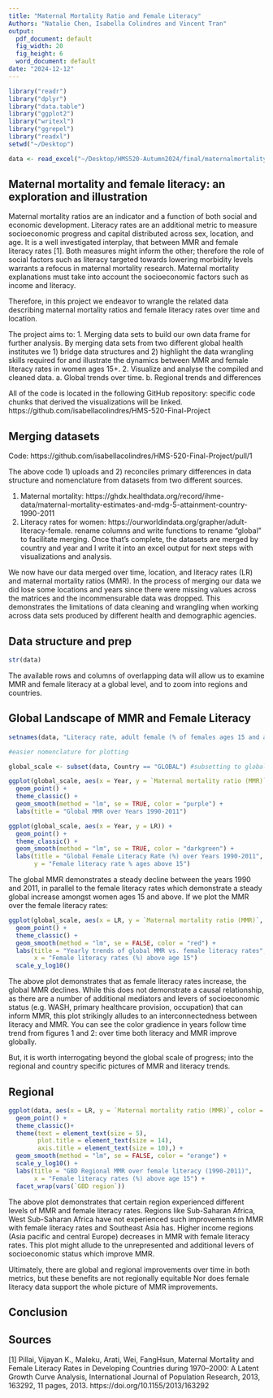 ```yaml
---
title: "Maternal Mortality Ratio and Female Literacy"
Authors: "Natalie Chen, Isabella Colindres and Vincent Tran"
output:
  pdf_document: default
  fig_width: 20
  fig_height: 6
  word_document: default
date: "2024-12-12"
---
```


```r
library("readr")
library("dplyr")
library("data.table")
library("ggplot2")
library("writexl")
library("ggrepel")
library("readxl")
setwd("~/Desktop")
```


```r
data <- read_excel("~/Desktop/HMS520-Autumn2024/final/maternalmortality_literacy_data.xlsx")
```

## Maternal mortality and female literacy: an exploration and illustration

Maternal mortality ratios are an indicator and a function of both social and economic development. Literacy rates are an additional metric to measure socioeconomic progress and capital distributed across sex, location, and age. It is a well investigated interplay, that between MMR and female literacy rates [1]. Both measures might inform the other; therefore the role of social factors such as literacy targeted towards lowering morbidity levels warrants a refocus in maternal mortality research. Maternal mortality explanations must take into account the socioeconomic factors such as income and literacy. 

Therefore, in this project we endeavor to wrangle the related data describing maternal mortality ratios and female literacy rates over time and location.

The project aims to: 
1. Merging data sets to build our own data frame for further analysis. By merging data sets from two different global health institutes we 1) bridge data structures and 2) highlight the data wrangling skills required for  and illustrate the dynamics between MMR and female literacy rates in women ages 15+. 
2. Visualize and analyse the compiled and cleaned data. a. Global trends over time. b. Regional trends and differences

All of the code is located in the following GitHub repository: specific code chunks that derived the visualizations will be linked. 
https://github.com/isabellacolindres/HMS-520-Final-Project  


## Merging datasets

Code: https://github.com/isabellacolindres/HMS-520-Final-Project/pull/1 

The above code 1) uploads and 2) reconciles primary differences in data structure and nomenclature from datasets from two different sources.

1. Maternal mortality: https://ghdx.healthdata.org/record/ihme-data/maternal-mortality-estimates-and-mdg-5-attainment-country-1990-2011
2. Literacy rates for women: https://ourworldindata.org/grapher/adult-literacy-female.
rename columns and write functions to rename "global" to facilitate merging. Once that's complete, the datasets are merged by country and year and I write it into an excel output for next steps with visualizations and analysis.

We now have our data merged over time, location, and literacy rates (LR) and maternal mortality ratios (MMR). In the process of merging our data we did lose some locations and years since there were missing values across the matrices and the incommensurable data was dropped. This demonstrates the limitations of data cleaning and wrangling when working across data sets produced by different health and demographic agencies. 

## Data structure and prep
```r
str(data)
```
The available rows and columns of overlapping data will allow us to examine MMR and female literacy at a global level, and to zoom into regions and countries. 

## Global Landscape of MMR and Female Literacy
```r
setnames(data, "Literacy rate, adult female (% of females ages 15 and above)", "LR")

#easier nomenclature for plotting

global_scale <- subset(data, Country == "GLOBAL") #subsetting to global

ggplot(global_scale, aes(x = Year, y = `Maternal mortality ratio (MMR)`)) +
  geom_point() +
  theme_classic() +
  geom_smooth(method = "lm", se = TRUE, color = "purple") +
  labs(title = "Global MMR over Years 1990-2011")
```
```r
ggplot(global_scale, aes(x = Year, y = LR)) +
  geom_point() +
  theme_classic() +
  geom_smooth(method = "lm", se = TRUE, color = "darkgreen") +
  labs(title = "Global Female Literacy Rate (%) over Years 1990-2011",
       y = "Female literacy rate % ages above 15")
```

The global MMR demonstrates a steady decline between the years 1990 and 2011, in parallel to the female literacy rates which demonstrate a steady global increase amongst women ages 15 and above. If we plot the MMR over the female literacy rates:
```r
ggplot(global_scale, aes(x = LR, y = `Maternal mortality ratio (MMR)`, color = Year)) +
  geom_point() +
  theme_classic() +
  geom_smooth(method = "lm", se = FALSE, color = "red") +
  labs(title = "Yearly trends of global MMR vs. female literacy rates",
       x = "Female literacy rates (%) above age 15")
  scale_y_log10()
```
The above plot demonstrates that as female literacy rates increase, the global MMR declines. While this does not demonstrate a causal relationship, as there are a number of additional mediators and levers of socioeconomic status (e.g. WASH, primary healthcare provision, occupation) that can inform MMR, this plot strikingly alludes to an interconnectedness between literacy and MMR. You can see the color gradience in years follow time trend from figures 1 and 2: over time both literacy and MMR improve globally.

But, it is worth interrogating beyond the global scale of progress; into the regional and country specific pictures of MMR and literacy trends. 

## Regional 

```r
ggplot(data, aes(x = LR, y = `Maternal mortality ratio (MMR)`, color = Year)) +
  geom_point() +
  theme_classic()+
  theme(text = element_text(size = 5),
        plot.title = element_text(size = 14),
        axis.title = element_text(size = 10),) +
  geom_smooth(method = "lm", se = FALSE, color = "orange") +
  scale_y_log10() +
  labs(title = "GBD Regional MMR over female literacy (1990-2011)",
       x = "Female literacy rates (%) above age 15") +
  facet_wrap(vars(`GBD region`))
```
The above plot demonstrates that certain region experienced different levels of MMR and female literacy rates. Regions like Sub-Saharan Africa, West Sub-Saharan Africa have not experienced such improvements in MMR with female literacy rates and Southeast Asia has. Higher income regions (Asia pacific and central Europe) decreases in MMR with female literacy rates. This plot might allude to the unrepresented and additional levers of socioeconomic status which improve MMR. 

Ultimately, there are global and regional improvements over time in both metrics, but these benefits are not regionally equitable Nor does female literacy data support the whole picture of MMR improvements.  

## Conclusion


## Sources
[1] Pillai, Vijayan K., Maleku, Arati, Wei, FangHsun, Maternal Mortality and Female Literacy Rates in Developing Countries during 1970–2000: A Latent Growth Curve Analysis, International Journal of Population Research, 2013, 163292, 11 pages, 2013. https://doi.org/10.1155/2013/163292
